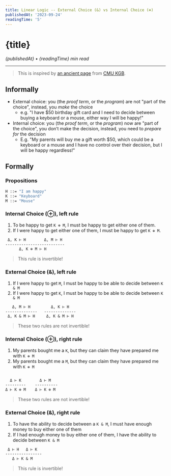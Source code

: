 ```yaml
---
title: Linear Logic -- External Choice (&) vs Internal Choice (⊕)
publishedAt: '2023-09-24'
readingTime: '5'
---
```


# {title}

_{publishedAt}_ • _{readingTime} min read_

---

> This is inspired by [an ancient page](https://wiki.cmukgb.org/index.php/Internal_and_External_Choice) from [CMU KGB](https://www.cmukgb.org/).

## Informally

- External choice: you (the _proof term_, or the _program_) are not "part of the choice", instead, you _make_ the choice
  - e.g. "I have $50 birthday gift card and I need to decide between buying a keyboard or a mouse, either way I will be happy!"
- Internal choice: you (the _proof term_, or the _program_) now are "part of the choice", you don’t make the decision, instead, you need to _prepare for_ the decision
  - E.g. "My parents will buy me a gift worth $50, which could be a keyboard or a mouse and I have no control over their decision, but I will be happy regardless!"

## Formally

### Propositions

```sml
H ::= "I am happy"
K ::= "Keyboard"
M ::= "Mouse"
```

### Internal Choice (⊕), left rule

1. To be happy to get `K ⊕ M`, I must be happy to get either one of them.
2. If I were happy to get either one of them, I must be happy to get `K ⊕ M`.

```sml
 Δ, K ⊢ H        Δ, M ⊢ H
--------------------------
      Δ, K ⊕ M ⊢ H
```

> This rule is invertible!

### External Choice (&), left rule

1. If I were happy to get `M`, I must be happy to be able to decide between `K & M`
2. If I were happy to get `K`, I must be happy to be able to decide between `K & M`

```sml
   Δ, M ⊢ H         Δ, K ⊢ H
--------------   --------------
 Δ, K & M ⊢ H     Δ, K & M ⊢ H
```

> These two rules are not invertible!

### Internal Choice (⊕), right rule

1. My parents bought me a `K`, but they can claim they have prepared me with `K ⊕ M`
2. My parents bought me a `M`, but they can claim they have prepared me with `K ⊕ M`

```sml

  Δ ⊢ K        Δ ⊢ M
---------    ----------
Δ ⊢ K ⊕ M    Δ ⊢ K ⊕ M
```

> These two rules are not invertible!

### External Choice (&), right rule

1. To have the ability to decide between a `K & M`, I must have enough money to buy either one of them
2. If I had enough money to buy either one of them, I have the ability to decide between `K & M`

```sml
 Δ ⊢ H   Δ ⊢ K
----------------
   Δ ⊢ K & M
```

> This rule is invertible!
